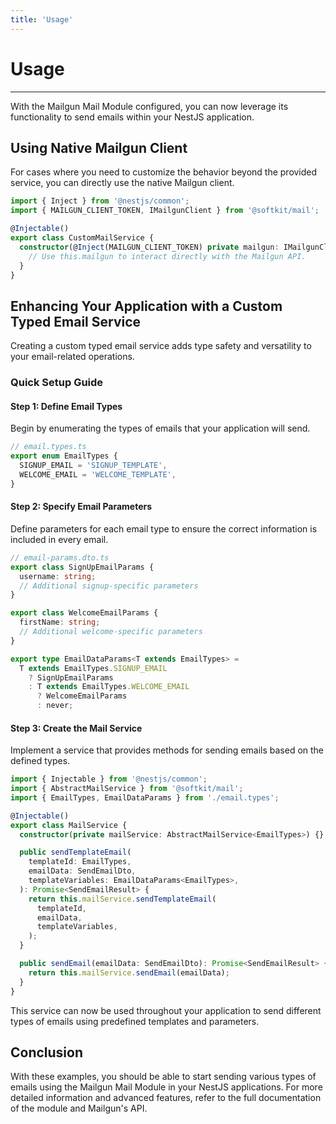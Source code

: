 ```yaml
---
title: 'Usage'
---
```


# Usage

---

With the Mailgun Mail Module configured, you can now leverage its functionality to send emails within your NestJS application.

## Using Native Mailgun Client

For cases where you need to customize the behavior beyond the provided service, you can directly use the native Mailgun client.

```typescript
import { Inject } from '@nestjs/common';
import { MAILGUN_CLIENT_TOKEN, IMailgunClient } from '@softkit/mail';

@Injectable()
export class CustomMailService {
  constructor(@Inject(MAILGUN_CLIENT_TOKEN) private mailgun: IMailgunClient) {
    // Use this.mailgun to interact directly with the Mailgun API.
  }
}
```

## Enhancing Your Application with a Custom Typed Email Service

Creating a custom typed email service adds type safety and versatility to your email-related operations.

### Quick Setup Guide

#### Step 1: Define Email Types

Begin by enumerating the types of emails that your application will send.

```typescript
// email.types.ts
export enum EmailTypes {
  SIGNUP_EMAIL = 'SIGNUP_TEMPLATE',
  WELCOME_EMAIL = 'WELCOME_TEMPLATE',
}
```

#### Step 2: Specify Email Parameters

Define parameters for each email type to ensure the correct information is included in every email.

```typescript
// email-params.dto.ts
export class SignUpEmailParams {
  username: string;
  // Additional signup-specific parameters
}

export class WelcomeEmailParams {
  firstName: string;
  // Additional welcome-specific parameters
}

export type EmailDataParams<T extends EmailTypes> =
  T extends EmailTypes.SIGNUP_EMAIL
    ? SignUpEmailParams
    : T extends EmailTypes.WELCOME_EMAIL
      ? WelcomeEmailParams
      : never;
```

#### Step 3: Create the Mail Service

Implement a service that provides methods for sending emails based on the defined types.

```typescript
import { Injectable } from '@nestjs/common';
import { AbstractMailService } from '@softkit/mail';
import { EmailTypes, EmailDataParams } from './email.types';

@Injectable()
export class MailService {
  constructor(private mailService: AbstractMailService<EmailTypes>) {}

  public sendTemplateEmail(
    templateId: EmailTypes,
    emailData: SendEmailDto,
    templateVariables: EmailDataParams<EmailTypes>,
  ): Promise<SendEmailResult> {
    return this.mailService.sendTemplateEmail(
      templateId,
      emailData,
      templateVariables,
    );
  }

  public sendEmail(emailData: SendEmailDto): Promise<SendEmailResult> {
    return this.mailService.sendEmail(emailData);
  }
}
```

This service can now be used throughout your application to send different types of emails using predefined templates and parameters.

## Conclusion

With these examples, you should be able to start sending various types of emails using the Mailgun Mail Module in your NestJS applications. For more detailed information and advanced features, refer to the full documentation of the module and Mailgun's API.

